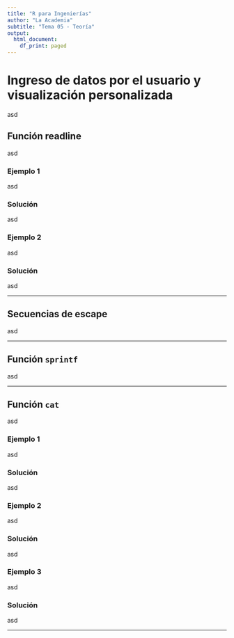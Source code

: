 ```yaml
---
title: "R para Ingenierías"
author: "La Academia"
subtitle: "Tema 05 - Teoría"
output:
  html_document:
    df_print: paged
---
```


# Ingreso de datos por el usuario y visualización personalizada

asd

## Función readline

asd

### Ejemplo 1

asd

### Solución

asd

### Ejemplo 2

asd

### Solución

asd

------------------------------------------------------------------------

## Secuencias de escape

asd

------------------------------------------------------------------------

## Función `sprintf`

asd

------------------------------------------------------------------------

## Función `cat` 

asd

### Ejemplo 1

asd

### Solución

asd

### Ejemplo 2

asd

### Solución

asd

### Ejemplo 3

asd

### Solución

asd

------------------------------------------------------------------------
